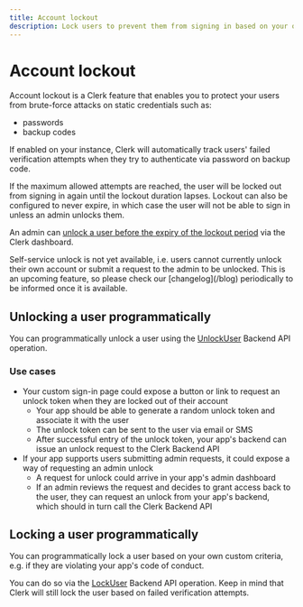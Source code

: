 ```yaml
---
title: Account lockout
description: Lock users to prevent them from signing in based on your own custom criteria.
---
```


# Account lockout

Account lockout is a Clerk feature that enables you to protect your users from brute-force attacks on static credentials such as:

* passwords
* backup codes

If enabled on your instance, Clerk will automatically track users' failed verification attempts when they try to authenticate via password on backup code.

If the maximum allowed attempts are reached, the user will be locked out from signing in again until the lockout duration lapses.
Lockout can also be configured to never expire, in which case the user will not be able to sign in unless an admin unlocks them.

An admin can [unlock a user before the expiry of the lockout period](/docs/authentication/configuration/lockout#override-a-lockout) via the Clerk dashboard.

<Callout type="info">
Self-service unlock is not yet available, i.e. users cannot currently unlock their own account or submit a request to the admin to be unlocked. This is an upcoming feature, so please check our [changelog](/blog) periodically to be informed once it is available.
</Callout>

## Unlocking a user programmatically

You can programmatically unlock a user using the [UnlockUser](https://clerk.com/docs/reference/backend-api/tag/Users#operation/LockUser) Backend API operation.

### Use cases

* Your custom sign-in page could expose a button or link to request an unlock token when they are locked out of their account
    * Your app should be able to generate a random unlock token and associate it with the user
    * The unlock token can be sent to the user via email or SMS
    * After successful entry of the unlock token, your app's backend can issue an unlock request to the Clerk Backend API
* If your app supports users submitting admin requests, it could expose a way of requesting an admin unlock
    * A request for unlock could arrive in your app's admin dashboard
    * If an admin reviews the request and decides to grant access back to the user, they can request an unlock from your app's backend, which should in turn call the Clerk Backend API

## Locking a user programmatically

You can programmatically lock a user based on your own custom criteria, e.g. if they are violating your app's code of conduct.

You can do so via the [LockUser](https://clerk.com/docs/reference/backend-api/tag/Users#operation/LockUser) Backend API operation. Keep in mind that Clerk will still lock the user based on failed verification attempts.